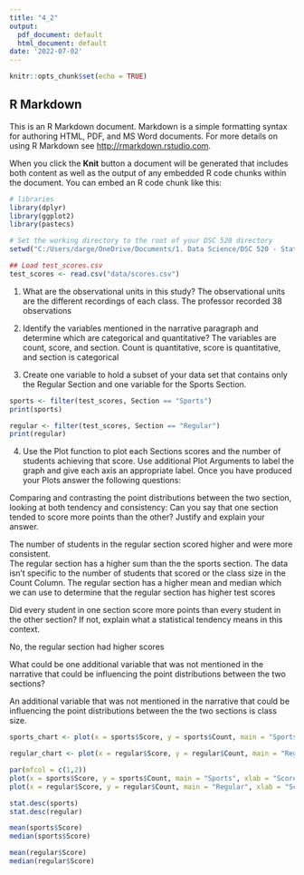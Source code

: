 ```yaml
---
title: "4_2"
output:
  pdf_document: default
  html_document: default
date: '2022-07-02'
---
```


```r
knitr::opts_chunk$set(echo = TRUE)
```

## R Markdown

This is an R Markdown document. Markdown is a simple formatting syntax for authoring HTML, PDF, and MS Word documents. For more details on using R Markdown see <http://rmarkdown.rstudio.com>.

When you click the **Knit** button a document will be generated that includes both content as well as the output of any embedded R code chunks within the document. You can embed an R code chunk like this:

```r
# libraries
library(dplyr)
library(ggplot2)
library(pastecs)

# Set the working directory to the root of your DSC 520 directory
setwd("C:/Users/darge/OneDrive/Documents/1. Data Science/DSC 520 - Statistics for Data Science/dsc520")

## Load test_scores.csv
test_scores <- read.csv("data/scores.csv")
```

 1. What are the observational units in this study?
    The observational units are the different recordings of each class. The professor recorded 38 observations

 2. Identify the variables mentioned in the narrative paragraph and determine which are categorical and       quantitative?
    The variables are count, score, and section.  Count is quantitative, score is quantitative, and section is categorical

 3. Create one variable to hold a subset of your data set that contains only the Regular Section and one variable for the Sports Section.

```r
sports <- filter(test_scores, Section == "Sports")
print(sports)

regular <- filter(test_scores, Section == "Regular")
print(regular)
```

4. Use the Plot function to plot each Sections scores and the number of students achieving that score. Use additional Plot Arguments to label the graph and give each axis an appropriate label. 
    Once you have produced your Plots answer the following questions:

  Comparing and contrasting the point distributions between the two section, 
  looking at both tendency and consistency: Can you say that one section tended 
  to score more points than the other? Justify and explain your answer.

The number of students in the regular section scored higher and were more consistent.  
The regular section has a higher sum than the the sports section.  The data isn't specific to the number of students that scored or the class size in the Count Column.
The regular section has a higher mean and median which we can use to determine that the regular section has higher test scores

Did every student in one section score more points than every student in the other section?  If not, explain what a statistical tendency means in this context.

No, the regular section had higher scores

What could be one additional variable that was not mentioned in the narrative 
that could be influencing the point distributions between the two sections?

An additional variable that was not mentioned in the narrative that could be influencing the point distributions between the
the two sections is class size.

```r
sports_chart <- plot(x = sports$Score, y = sports$Count, main = "Sports", xlab = "Score", ylab = "Number of Students")

regular_chart <- plot(x = regular$Score, y = regular$Count, main = "Regular", xlab = "Score", ylab = "Number of Students")

par(mfcol = c(1,2))
plot(x = sports$Score, y = sports$Count, main = "Sports", xlab = "Score", ylab = "Number of Students")
plot(x = regular$Score, y = regular$Count, main = "Regular", xlab = "Score", ylab = "Number of Students")

stat.desc(sports)
stat.desc(regular)

mean(sports$Score)
median(sports$Score)

mean(regular$Score)
median(regular$Score)
```

